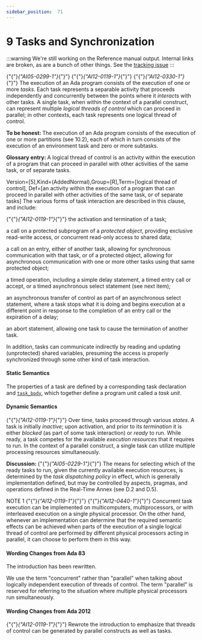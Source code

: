 ---
sidebar_position:  71
---

# 9 Tasks and Synchronization

:::warning
We're still working on the Reference manual output.  Internal links are broken,
as are a bunch of other things.
See the [tracking issue](https://github.com/ada-lang-io/ada-lang-io/issues/20)
:::


<p>{"{"}<em>{"AI05-0299-1"}</em>{"}"} {"{"}<em>{"AI12-0119-1"}</em>{"}"} {"{"}<em>{"AI12-0330-1"}</em>{"}"} The execution of an Ada program consists of the execution of one or more <em>tasks</em>. Each task represents a separable activity that proceeds independently and concurrently between the points where it <em>interacts</em> with other tasks. A single task, when within the context of a parallel construct, can represent multiple <em>logical threads of control</em> which can proceed in parallel; in other contexts, each task represents one logical thread of control. </p>
<p><strong>To be honest: </strong>The execution of an Ada program consists of the execution of one or more partitions (see 10.2), each of which in turn consists of the execution of an environment task and zero or more subtasks. </p>
<p><strong>Glossary entry: </strong>A logical thread of control is an activity within the execution of a program that can proceed in parallel with other activities of the same task, or of separate tasks.</p>
<p>Version=[5],Kind=(AddedNormal),Group=[R],Term=[logical thread of control], Def=[an activity within the execution of a program that can proceed in parallel with other activities of the same task, or of separate tasks] The various forms of task interaction are described in this clause, and include:</p>
<p>{"{"}<em>{"AI12-0119-1"}</em>{"}"} the activation and termination of a task;</p>
<p>a call on a protected subprogram of a <em>protected object</em>, providing exclusive read-write access, or concurrent read-only access to shared data;</p>
<p>a call on an entry, either of another task, allowing for synchronous communication with that task, or of a protected object, allowing for asynchronous communication with one or more other tasks using that same protected object;</p>
<p>a timed operation, including a simple delay statement, a timed entry call or accept, or a timed asynchronous select statement (see next item);</p>
<p>an asynchronous transfer of control as part of an asynchronous select statement, where a task stops what it is doing and begins execution at a different point in response to the completion of an entry call or the expiration of a delay;</p>
<p>an abort statement, allowing one task to cause the termination of another task. </p>
<p>In addition, tasks can communicate indirectly by reading and updating (unprotected) shared variables, presuming the access is properly synchronized through some other kind of task interaction.</p>

#### Static Semantics

<p>The properties of a task are defined by a corresponding task declaration and <code><a href="./AA-9.1#S0248">task_body</a></code>, which together define a program unit called a <em>task unit</em>. </p>

#### Dynamic Semantics

<p>{"{"}<em>{"AI12-0119-1"}</em>{"}"} Over time, tasks proceed through various <em>states</em>. A task is initially <em>inactive</em>; upon activation, and prior to its <em>termination</em> it is either <em>blocked</em> (as part of some task interaction) or <em>ready</em> to run. While ready, a task competes for the available <em>execution resources</em> that it requires to run. In the context of a parallel construct, a single task can utilize multiple processing resources simultaneously. </p>
<p><strong>Discussion: </strong>{"{"}<em>{"AI05-0229-1"}</em>{"}"} The means for selecting which of the ready tasks to run, given the currently available execution resources, is determined by the <em>task dispatching policy</em> in effect, which is generally implementation defined, but may be controlled by aspects, pragmas, and operations defined in the Real-Time Annex (see D.2 and D.5). </p>
<p>NOTE 1   {"{"}<em>{"AI12-0119-1"}</em>{"}"} {"{"}<em>{"AI12-0440-1"}</em>{"}"} Concurrent task execution can be implemented on multicomputers, multiprocessors, or with interleaved execution on a single physical processor. On the other hand, whenever an implementation can determine that the required semantic effects can be achieved when parts of the execution of a single logical thread of control are performed by different physical processors acting in parallel, it can choose to perform them in this way.</p>

#### Wording Changes from Ada 83

<p>The introduction has been rewritten.</p>
<p>We use the term "concurrent" rather than "parallel" when talking about logically independent execution of threads of control. The term "parallel" is reserved for referring to the situation where multiple physical processors run simultaneously. </p>

#### Wording Changes from Ada 2012

<p>{"{"}<em>{"AI12-0119-1"}</em>{"}"} Rewrote the introduction to emphasize that threads of control can be generated by parallel constructs as well as tasks. </p>
